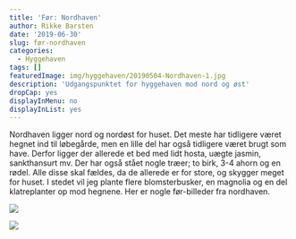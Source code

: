 ```yaml
---
title: 'Før: Nordhaven'
author: Rikke Barsten
date: '2019-06-30'
slug: før-nordhaven
categories:
  - Hyggehaven
tags: []
featuredImage: img/hyggehaven/20190504-Nordhaven-1.jpg
description: 'Udgangspunktet for hyggehaven mod nord og øst'
dropCap: yes
displayInMenu: no
displayInList: yes
---
```

Nordhaven ligger nord og nordøst for huset. Det meste har tidligere været hegnet ind til løbegårde, men en lille del har også tidligere været brugt som have. Derfor ligger der allerede et bed med lidt hosta, uægte jasmin, sankthansurt mv. Der har også stået nogle træer; to birk, 3-4 ahorn og en rødel. Alle disse skal fældes, da de allerede er for store, og skygger meget for huset. I stedet vil jeg plante flere blomsterbusker, en magnolia og en del klatreplanter op mod hegnene. Her er nogle før-billeder fra nordhaven.

![](/img/hyggehaven/20190504-Nordhaven-2.jpg)

![](/img/hyggehaven/20190504-Nordhaven-3.jpg)